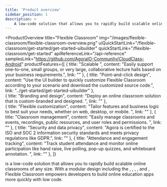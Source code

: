 ```yaml
---
title: 'Product overview'
sidebar_position: 1
description: >
    A low-code solution that allows you to rapidly build scalable online classrooms of any size.
---
```



<ProductOverview
    title="Flexible Classroom"
    img="/images/flexible-classroom/flexible-classroom-overview.png"
    uiQuickStartLink="/flexible-classroom/get-started/get-started-uibuilder"
    quickStartLink="/flexible-classroom/get-started"
    apiReferenceLink="/api-reference"
    samplesLink="https://github.com/AgoraIO-Community/CloudClass-Android"
    productFeatures={[
        {
            title: "Scalable ",
            content: "Easily support one-to-one, small groups, or very large, collaborative lecture halls based on your business requirements.",
            link: ""
        },
        {
            title: "Point-and-click design",
            content: "Use the UI builder to quickly customize Flexible Classroom according to your scenario and download the customized source code.",
            link: "../get-started/get-started-uibuilder"
        },     
        {
            title: "Branding and design",
            content: "Deploy an online classroom solution that is custom-branded and designed. ",
            link: ""
        },   
        {
            title: "Flexible customization",
            content: "Tailor features and business logic to best suit your needs, whether on web, desktop, or mobile. ",
            link: ""
        },
        {
            title: "Classroom management",
            content: "Easily manage classrooms and events, recordings, public resources, and user roles and permissions.    ",
            link: ""
        },
        {
            title: "Security and data privacy",
            content: "Agora is certified to the ISO and SOC 2 information security standards and meets privacy regulations like GDPR.",
            link: ""
        },
        {
            title: "Attendance and engagement tracking",
            content: "Track student attendance and monitor online participation like hand raise, live polling, pop-up quizzes, and whiteboard annotation. ",
            link: ""
        },
    ]}

>

<Vg k="FC" /> is a low-code solution that allows you to rapidly build scalable online classrooms of any size. With a modular design including the <Vg k="ASDK" />, <Vg k="VSDK" />, <Vg k="MESS_SDK" />, <Vg k="WHITE_SDK" />, and <Vg k="CREC" />, Flexible Classroom empowers developers to build online education apps more quickly with low code.


</ProductOverview>